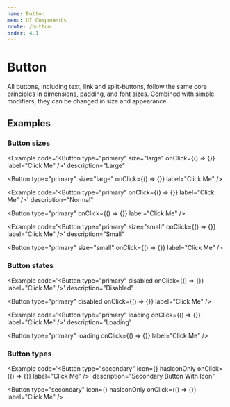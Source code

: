 ```yaml
---
name: Button
menu: UI Components
route: /button
order: 4.1
---
```



# Button

All buttons, including text, link and split-buttons, follow the same core principles in dimensions, padding, and font sizes. Combined with simple modifiers, they can be changed in size and appearance.

## Examples

### Button sizes

<Example
  code='<Button type="primary" size="large" onClick={() => {}} label="Click Me" />'
  description="Large"
>
  <Button type="primary" size="large" onClick={() => {}} label="Click Me" />
</Example>

<Example
  code='<Button type="primary" onClick={() => {}} label="Click Me" />'
  description="Normal"
>
  <Button type="primary" onClick={() => {}} label="Click Me" />
</Example>

<Example
  code='<Button type="primary" size="small" onClick={() => {}} label="Click Me" />'
  description="Small"
>
  <Button type="primary" size="small" onClick={() => {}} label="Click Me" />
</Example>

### Button states

<Example
  code='<Button type="primary" disabled onClick={() => {}} label="Click Me" />'
  description="Disabled"
>
  <Button type="primary" disabled onClick={() => {}} label="Click Me" />
</Example>

<Example
  code='<Button type="primary" loading onClick={() => {}} label="Click Me" />'
  description="Loading"
>
  <Button type="primary" loading onClick={() => {}} label="Click Me" />
</Example>

### Button types

<Example
  code='<Button type="secondary" icon={<Folder />} hasIconOnly onClick={() => {}} label="Click Me" />'
  description="Secondary Button With Icon"
>
  <Button type="secondary" icon={<Folder />} hasIconOnly onClick={() => {}} label="Click Me" />
</Example>
